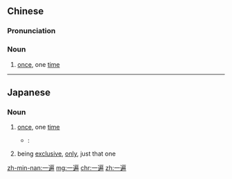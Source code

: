 ==Chinese==
{{zh-forms}}

===Pronunciation===
{{zh-pron
|m=一biàn
|c=jat1 pin3
|h=pfs=yit-phien/yit-pien
|mn=chi̍t-piàn/it-piàn
|cat=n
}}

===Noun===
{{zh-noun}}

# [[once]], one [[time]]

----

==Japanese==
{{ja-kanjitab|いち|k1=いっ|へん|k2=ぺん|yomi=on}}

===Noun===
{{ja-noun|いっぺん}}

# [[once]], one [[time]]
#* {{RQ:Botchan}}:
#*: {{ja-usex|十日に'''一遍'''ぐらいの割で喧嘩をしていた。|とおか に '''いっぺん''' ぐらい の わり で けんか を して いた。|[we] had to fight it out about once every ten days}}
# being [[exclusive]], [[only]], just that one

[[zh-min-nan:一遍]]
[[mg:一遍]]
[[chr:一遍]]
[[zh:一遍]]